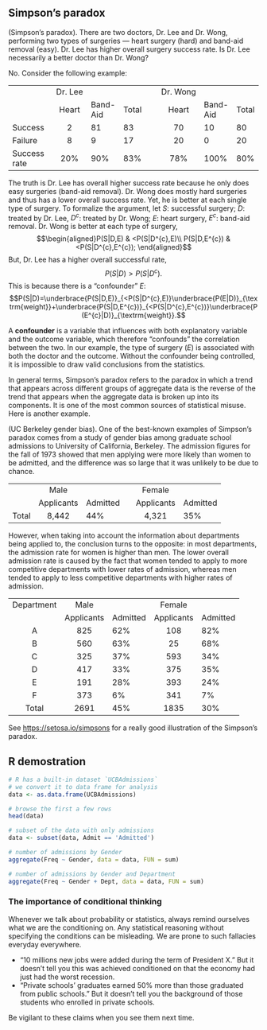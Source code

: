 ## Simpson's paradox

::: {#exm-simpson}
(Simpson's paradox). There are two doctors, Dr. Lee and Dr. Wong,
performing two types of surgeries --- heart surgery (hard) and band-aid
removal (easy). Dr. Lee has higher overall surgery success rate. Is Dr.
Lee necessarily a better doctor than Dr. Wong?

No. Consider the following example:

|              |         |          |       |     |          |          |       |
|--------------|:-------:|----------|-------|-----|:--------:|----------|-------|
|              | Dr. Lee |          |       |     | Dr. Wong |          |       |
|              |  Heart  | Band-Aid | Total |     |  Heart   | Band-Aid | Total |
| Success      |    2    | 81       | 83    |     |    70    | 10       | 80    |
| Failure      |    8    | 9        | 17    |     |    20    | 0        | 20    |
| Success rate |   20%   | 90%      | 83%   |     |   78%    | 100%     | 80%   |

The truth is Dr. Lee has overall higher success rate because he only
does easy surgeries (band-aid removal). Dr. Wong does mostly hard
surgeries and thus has a lower overall success rate. Yet, he is better
at each single type of surgery. To formalize the argument, let $S$:
successful surgery; $D$: treated by Dr. Lee, $D^{c}$: treated by Dr.
Wong; $E$: heart surgery, $E^{c}$: band-aid removal. Dr. Wong is better
at each type of surgery, $$\begin{aligned}P(S|D,E) & <P(S|D^{c},E)\\
P(S|D,E^{c}) & <P(S|D^{c},E^{c});
\end{aligned}$$ But, Dr. Lee has a higher overall successful rate,
$$P(S|D)>P(S|D^{c}).$$ This is because there is a "confounder" $E$:
$$P(S|D)=\underbrace{P(S|D,E)}_{<P(S|D^{c},E)}\underbrace{P(E|D)}_{\textrm{weight}}+\underbrace{P(S|D,E^{c})}_{<P(S|D^{c},E^{c})}\underbrace{P(E^{c}|D)}_{\textrm{weight}}.$$
:::

A **confounder** is a variable that influences with both explanatory
variable and the outcome variable, which therefore "confounds" the
correlation between the two. In our example, the type of surgery ($E$)
is associated with both the doctor and the outcome. Without the
confounder being controlled, it is impossible to draw valid conclusions
from the statistics.

In general terms, Simpson's paradox refers to the paradox in which a
trend that appears across different groups of aggregate data is the
reverse of the trend that appears when the aggregate data is broken up
into its components. It is one of the most common sources of statistical
misuse. Here is another example.

::: {#exm-ucbgender}
(UC Berkeley gender bias). One of the best-known examples of Simpson's
paradox comes from a study of gender bias among graduate school
admissions to University of California, Berkeley. The admission figures
for the fall of 1973 showed that men applying were more likely than
women to be admitted, and the difference was so large that it was
unlikely to be due to chance.

|       |            |          |     |            |          |
|-------|:----------:|----------|-----|:----------:|----------|
|       |    Male    |          |     |   Female   |          |
|       | Applicants | Admitted |     | Applicants | Admitted |
| Total |   8,442    | 44%      |     |   4,321    | 35%      |

However, when taking into account the information about departments
being applied to, the conclusion turns to the opposite: in most
departments, the admission rate for women is higher than men. The lower
overall admission rate is caused by the fact that women tended to apply
to more competitive departments with lower rates of admission, whereas
men tended to apply to less competitive departments with higher rates of
admission.

|            |            |          |            |          |
|:----------:|:----------:|----------|:----------:|----------|
| Department |    Male    |          |   Female   |          |
|            | Applicants | Admitted | Applicants | Admitted |
|     A      |    825     | 62%      |    108     | 82%      |
|     B      |    560     | 63%      |     25     | 68%      |
|     C      |    325     | 37%      |    593     | 34%      |
|     D      |    417     | 33%      |    375     | 35%      |
|     E      |    191     | 28%      |    393     | 24%      |
|     F      |    373     | 6%       |    341     | 7%       |
|   Total    |    2691    | 45%      |    1835    | 30%      |
:::

See <https://setosa.io/simpsons> for a really good
    illustration of the Simpson's paradox.
    
## R demostration {.unnumbered}

```r
# R has a built-in dataset `UCBAdmissions`
# we convert it to data frame for analysis
data <- as.data.frame(UCBAdmissions)

# browse the first a few rows
head(data)

# subset of the data with only admissions
data <- subset(data, Admit == 'Admitted')

# number of admissions by Gender
aggregate(Freq ~ Gender, data = data, FUN = sum)

# number of admissions by Gender and Department
aggregate(Freq ~ Gender + Dept, data = data, FUN = sum)
```

::: callout-note
### The importance of conditional thinking
Whenever we talk about probability or statistics, always remind ourselves 
what we are the conditioning on. Any statistical reasoning without specifying 
the conditions can be misleading. We are prone to such fallacies everyday everywhere. 

- "10 millions new jobs were added during the term of President X." But it doesn't 
tell you this was achieved conditioned on that the economy had just had the worst
recession. 
- "Private schools' graduates earned 50% more than those graduated from 
public schools." But it doesn't tell you the background of those students who
enrolled in private schools.

Be vigilant to these claims when you see them next time.
:::